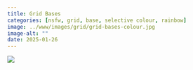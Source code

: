 ```yaml
---
title: Grid Bases
categories: [nsfw, grid, base, selective colour, rainbow]
image: ../www/images/grid/grid-bases-colour.jpg
image-alt: ""
date: 2025-01-26
---
```



![](../www/images/grid/grid-bases-colour.jpg)

